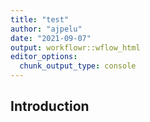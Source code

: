 ```yaml
---
title: "test"
author: "ajpelu"
date: "2021-09-07"
output: workflowr::wflow_html
editor_options:
  chunk_output_type: console
---
```


## Introduction

```r

```

